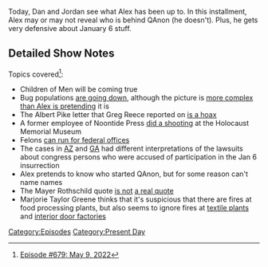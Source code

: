 {{DEFAULTSORT:
    #_EPISODE_0679:May 9, 2022
}}{{Episode
    | title           = May 9, 2022
    | caption         = [https://knowledgefight.libsyn.com/679-may-9-2022 Listen to this episode on Libsyn]
    | episodeNumber   = 679
    | length          = 01:32:27
    | airDate         = May 11, 2022
    | coverageDate    = May 9, 2022
    | episodeType     = [[:Category:Present Day|Present Day]]
    | previousEpisode = [[678: July 29-30, 2003]]
    | nextEpisode     = [[680: July 31-August 1, 2003]]
}}

{{Stub}}

Today, Dan and Jordan see what Alex has been up to.  In this installment, Alex may or may not reveal who is behind QAnon (he doesn't).  Plus, he gets very defensive about January 6 stuff.

==Detailed Show Notes==

Topics covered<ref>[https://knowledgefight.com/research/2022/5/10/episode-679-may-9-2022 Episode #679: May 9, 2022]</ref>:

*Children of Men will be coming true
*Bug populations [https://www.bbc.com/news/science-environment-52399373 are going down], although the picture is [https://earthsky.org/earth/insect-apocalyps-not-north-america/ more complex] [https://www.abc.net.au/news/science/2020-04-24/insect-apocalypse-new-research-less-severe/12172318 than Alex is pretending] it is
*The Albert Pike letter that Greg Reece reported on [https://aminutetomidnite.com/nwo-news/albert-pikes-three-world-wars-fact-or-fake/ is a hoax]
*A former employee of Noontide Press [https://www.splcenter.org/hatewatch/2009/06/11/alleged-holocaust-museum-shooter-planned-other-attacks did a shooting] at the Holocaust Memorial Museum
*Felons [https://www.factcheck.org/2008/11/felons-in-office/ can run for federal offices]
*The cases in [https://apnews.com/article/lawsuits-arizona-phoenix-constitutions-paul-gosar-fefc259cdb6cbf7cc9369c5f2f939c61 AZ] and [https://www.nytimes.com/2022/04/22/us/politics/marjorie-taylor-greene-jan-6-insurrectionist.html GA] had different interpretations of the lawsuits about congress persons who were accused of participation in the Jan 6 insurrection
*Alex pretends to know who started QAnon, but for some reason can't name names
*The Mayer Rothschild quote [https://history.stackexchange.com/questions/7887/did-rothschild-say-this-famous-quote-if-yes-what-did-he-mean-by-it is not] [https://books.google.com/books?dq=T.%20Cushing%20Daniel%20hr%20314%201911&hl=en&id=tWY3DwAAQBAJ&lpg=PA20&ots=Ay2wN1mFgl&pg=PA20&sa=X&sig=ACfU3U1FUagdkaUA9bksOUVvUUTeY9_6kw&source=bl&ved=2ahUKEwigua_UydX3AhU5kIkEHfpRDEIQ6AF6BAgSEAM#v=onepage&q=T.%20Cushing%20Daniel%20hr%20314%201911&f=false a real quote]
*Marjorie Taylor Greene thinks that it's suspicious that there are fires at food processing plants, but also seems to ignore fires at [https://www.wspa.com/news/local-news/fire-breaks-out-at-upstate-textile-factory/ textile plants] and [https://www.mytwintiers.com/news-cat/local-news/fire-breaks-out-at-jeld-wen-plant-in-wysox interior door factories]

[[Category:Episodes]]
[[Category:Present Day]]
